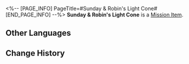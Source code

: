 <%-- [PAGE_INFO]
PageTitle=#Sunday & Robin's Light Cone#
[END_PAGE_INFO] --%>
{{Item Infobox
|id          = 140460
|image       = Item Sunday & Robin's Light Cone.png
|type        = Mission Item
|invCategory = Missions
|rarity      = 3
|effect      = 
|description = 
}}
'''Sunday & Robin's Light Cone''' is a [[Mission Item]].

==Other Languages==
{{Other Languages
|en   = Sunday & Robin's Light Cone
|zhs  = 星期日&知更鸟的光锥
|zht  = 星期日&知更鳥的光錐
|ja   = サンデー&ロビンの光円錐
|ko   = 선데이&로빈의 광추
|es   = Cono de luz de Sunday y Robin
|fr   = Cône de lumière de Sunday et Robin
|ru   = Световой конус Воскресенья и Зарянки
|th   = Light Cone ของ Sunday & Robin
|vi   = Nón Ánh Sáng Của Sunday & Robin
|de   = Sonntags und Robins Lichtkegel
|id   = Light Cone Sunday dan Robin
|pt   = Cone de Luz de Sunday e Robin
}}

==Change History==
{{Change History|2.0}}